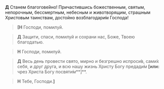 **Д** Станем благогове́йно! Причастившись божественным, святым, непорочным, бессмертным, небесным и животворящим, страшным Христовым таинствам, достойно возблагодари́м Господа!

>**<b>[</b>Н** Господи, помилуй.

>**Д** Защити, спаси, помилуй и сохрани нас, Боже, Твоею благодатью.

>**Н** Господи, помилуй.

>**Д** Весь день провести свято, мирно и безгрешно испроси́в, сами́х себя, и друг друга, и всю нашу жизнь Христу Богу предади́м **[или:** чрез Христа Богу посвяти́м**]**.

>**Н** Тебе, Господи.**<b>]</b>**
